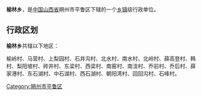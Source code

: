 {{中国乡级行政区
| 行政区全称 = 榆林乡
| 景观照片文件名 =
| 景观照片描述 =
| 汉语拼音 =
| 通用拼音 =
| 注音符號 =
| 其它标音类型1 =
| 其它标音1 =
| 其它标音类型2 =
| 其它标音2 =
| 其它语言类型1 =
| 其它语言地名1 =
| 其它语言类型2 =
| 其它语言地名2 =
| 上级行政区 = [[山西省|山西省]]朔州市平鲁区
| 行政区类别 = [[乡镇|乡镇]]
| 行政区划代码 =
| 地理坐标 =
| 总面积 =
| 户籍人口 =
| 户籍人口年份 =
| 常住人口 =
| 常住人口年份 =
| 人口密度 =
| 行政区划 =
| 官方网站 =
| 政府驻地 =
| 邮政编码 =
| 毗邻行政区 =
| 位置图文件名 =
| 位置图描述 =
}}
'''榆林乡'''，是[[中华人民共和国|中国]][[山西省|山西省]]朔州市平鲁区下辖的一个[[乡镇|乡镇]]级行政单位。

== 行政区划 ==
'''榆林乡'''共辖以下地区：

榆岭村、马营村、上梨园村、石井沟村、北水村、南水村、北岭村、薛高登村、韩村、梨阳坡村、砖井村、东梁村、西梁村、南窑村、南洼村、乔前村、乔后村、薛家港村、东石湖村、中石湖村、西石湖村、朝阳湾村、回回沟村、石峰村。

{{山西小作品}}
{{朔州市平鲁区行政区划}}

[[Category:朔州市平鲁区|Category:朔州市平鲁区]]